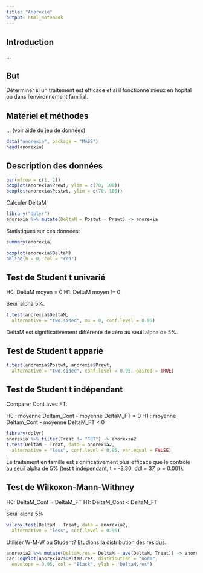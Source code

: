 ```yaml
---
title: "Anorexie"
output: html_notebook
---
```


## Introduction

...


## But

Déterminer si un traitement est efficace et si il fonctionne mieux en hopital ou dans l'environnement familial.


## Matériel et méthodes

... (voir aide du jeu de données)

```r
data("anorexia", package = "MASS")
head(anorexia)
```

## Description des données

```r
par(mfrow = c(1, 2))
boxplot(anorexia$Prewt, ylim = c(70, 100))
boxplot(anorexia$Postwt, ylim = c(70, 100))
```
Calculer DeltaM:

```r
library("dplyr")
anorexia %>% mutate(DeltaM = Postwt - Prewt) -> anorexia
```

Statistiques sur ces données:

```r
summary(anorexia)
```

```r
boxplot(anorexia$DeltaM)
abline(h = 0, col = "red")
```

## Test de Student t univarié

H0: DeltaM moyen = 0
H1: DeltaM moyen != 0

Seuil alpha 5%.

```r
t.test(anorexia$DeltaM,
  alternative = "two.sided", mu = 0, conf.level = 0.95)
```

DeltaM est significativement différente de zéro au seuil alpha de 5%.


## Test de Student t apparié

```r
t.test(anorexia$Postwt, anorexia$Prewt,
  alternative = "two.sided", conf.level = 0.95, paired = TRUE)
```

## Test de Student t indépendant

Comparer Cont avec FT:

H0 : moyenne Deltam_Cont - moyenne DeltaM_FT = 0
H1 : moyenne Deltam_Cont - moyenne DeltaM_FT < 0

```r
library(dplyr)
anorexia %>% filter(Treat != "CBT") -> anorexia2
t.test(DeltaM ~ Treat, data = anorexia2,
  alternative = "less", conf.level = 0.95, var.equal = FALSE)
```

Le traitement en famille est significativement plus efficace que le contrôle au seuil alpha de 5% (test t indépendant, t = -3.30, ddl = 37, p = 0.001).


## Test de Wilkoxon-Mann-Withney

H0: DeltaM_Cont = DeltaM_FT
H1: DeltaM_Cont < DeltaM_FT

Seuil alpha 5%

```r
wilcox.test(DeltaM ~ Treat, data = anorexia2,
  alternative = "less", conf.level = 0.95)
```

Utiliser W-M-W ou Student? Etudions la distribution des résidus.

```r
anorexia2 %>% mutate(DeltaM.res = DeltaM - ave(DeltaM, Treat)) -> anorexia2
car::qqPlot(anorexia2$DeltaM.res, distribution = "norm",
  envelope = 0.95, col = "Black", ylab = "DeltaM.res")
```

